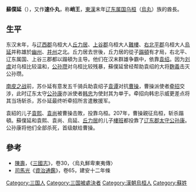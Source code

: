 '''蘇僕延'''（{{bd|？||207年||catIdx=W}}），又作'''速仆丸'''，称'''峭王'''，[[東漢|東漢]]末年[[辽东属国|辽东属国]][[乌桓|乌桓]]（[[烏丸|烏丸]]）族的酋長。

== 生平 ==
东汉末年，与[[辽西郡|辽西郡]]乌桓大人[[丘力居|丘力居]]、[[上谷郡|上谷郡]]乌桓大人[[難樓|難樓]]、[[右北平郡|右北平郡]]乌桓大人[[烏延|烏延]]并称雄於[[幽州|幽州]]、[[并州|并州]]之北。丘力居去世後，丘力居的從子[[蹋頓|蹋頓]]有才局，右北平、辽东属国、上谷三郡都以蹋頓为主导。他们在汉末群雄争霸中，依靠[[袁绍|袁绍]]。因为[[刘虞|刘虞]]对乌桓比较温和，[[公孙瓒|公孙瓒]]对乌桓比较残暴，蘇僕延曾经帮助袁绍的大将[[麴義|麴義]]击灭公孙瓒。

[[南皮之战|南皮之战]]前，苏仆延有意发五千骑兵助袁绍子[[袁谭|袁谭]]对抗[[曹操|曹操]]，曹操派使者[[牵招|牵招]]交涉，此时辽东太守[[公孙康|公孙康]]亦派使者[[韩忠_(辽东)|韩忠]]为使封其为单于。牵招向韩忠示威更差点将其当场斩杀，苏仆延最终听牵招所言遣散援军。

袁紹的儿子[[袁熙|袁熙]]、[[袁尚|袁尚]]被曹操击敗，投靠乌桓。207年，曹操親征烏桓，斩杀蹋頓。蘇僕延和袁熙、袁尚、烏延、[[丘力居|丘力居]]的儿子[[樓班|樓班]]都投靠了[[辽东郡|辽东郡]][[太守|太守]][[公孙康|公孙康]]。公孙康将他们全部杀死，首级献给曹操。

== 參考 ==
*[[陳壽|陳壽]]，《[[三國志|三國志]]》，卷30，〈烏丸鮮卑東夷傳〉
*[[司馬光|司馬光]]《[[資治通鑑|資治通鑑]]》，卷65，建安十二年條

[[Category:三国人|Category:三国人]]
[[Category:三国被處決者|Category:三国被處決者]]
[[Category:漢朝烏桓人|Category:漢朝烏桓人]]
[[Category:蘇姓|Category:蘇姓]]